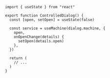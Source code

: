```tsx
import { useState } from "react"

export function ControlledDialog() {
  const [open, setOpen] = useState(false)

  const service = useMachine(dialog.machine, {
    open,
    onOpenChange(details) {
      setOpen(details.open)
    },
  })

  return (
    // ...
  )
}
```
